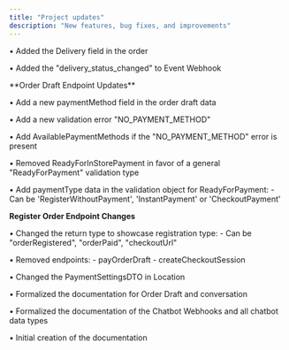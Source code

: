 ```yaml
---
title: "Project updates"
description: "New features, bug fixes, and improvements"
---
```


<Update label="2025-04-29" description="v1.3.0">
  • Added the Delivery field in the order

• Added the "delivery_status_changed" to Event Webhook

</Update>

<Update label="2025-04-23" description="v1.2.0">
  **Order Draft Endpoint Updates**

• Add a new paymentMethod field in the order draft data

• Add a new validation error "NO_PAYMENT_METHOD"

• Add AvailablePaymentMethods if the "NO_PAYMENT_METHOD" error is present

• Removed ReadyForInStorePayment in favor of a general "ReadyForPayment" validation type

• Add paymentType data in the validation object for ReadyForPayment: - Can be 'RegisterWithoutPayment', 'InstantPayment' or 'CheckoutPayment'

**Register Order Endpoint Changes**

• Changed the return type to showcase registration type: - Can be "orderRegistered", "orderPaid", "checkoutUrl"

• Removed endpoints: - payOrderDraft - createCheckoutSession

• Changed the PaymentSettingsDTO in Location

</Update>

<Update label="2025-03-24" description="v1.1.0">
  • Formalized the documentation for Order Draft and conversation

• Formalized the documentation of the Chatbot Webhooks and all chatbot data types

</Update>

<Update label="2025-03-22" description="v1.0.0">
  • Initial creation of the documentation
</Update>
